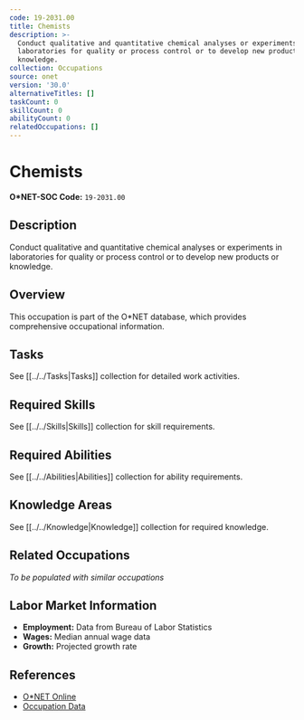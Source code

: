 ```yaml
---
code: 19-2031.00
title: Chemists
description: >-
  Conduct qualitative and quantitative chemical analyses or experiments in
  laboratories for quality or process control or to develop new products or
  knowledge.
collection: Occupations
source: onet
version: '30.0'
alternativeTitles: []
taskCount: 0
skillCount: 0
abilityCount: 0
relatedOccupations: []
---
```

# Chemists

**O*NET-SOC Code:** `19-2031.00`

## Description

Conduct qualitative and quantitative chemical analyses or experiments in laboratories for quality or process control or to develop new products or knowledge.

## Overview

This occupation is part of the O*NET database, which provides comprehensive occupational information.

## Tasks

See [[../../Tasks|Tasks]] collection for detailed work activities.

## Required Skills

See [[../../Skills|Skills]] collection for skill requirements.

## Required Abilities

See [[../../Abilities|Abilities]] collection for ability requirements.

## Knowledge Areas

See [[../../Knowledge|Knowledge]] collection for required knowledge.

## Related Occupations

*To be populated with similar occupations*

## Labor Market Information

- **Employment:** Data from Bureau of Labor Statistics
- **Wages:** Median annual wage data
- **Growth:** Projected growth rate

## References

- [O*NET Online](https://www.onetonline.org/link/summary/19-2031.00)
- [Occupation Data](https://www.onetcenter.org/)
